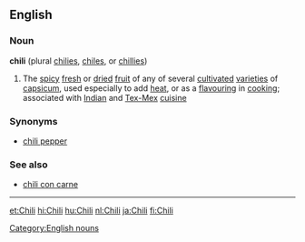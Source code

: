 ==English==
===Noun===
[[Category:English nouns]]
'''chili'''  (plural [[chilies]], [[chiles]], or [[chillies]])
# The [[spicy]] [[fresh]] or [[dried]] [[fruit]] of any of several [[cultivate]]d [[varieties]] of [[capsicum]], used especially to add [[heat]], or as a [[flavouring]] in [[cooking]]; associated with [[Indian]] and [[Tex-Mex]] [[cuisine]]
===Synonyms===
*[[chili pepper]]
===See also===
*[[chili con carne]]
----

[[et:Chili]]
[[hi:Chili]]
[[hu:Chili]]
[[nl:Chili]]
[[ja:Chili]]
[[fi:Chili]]